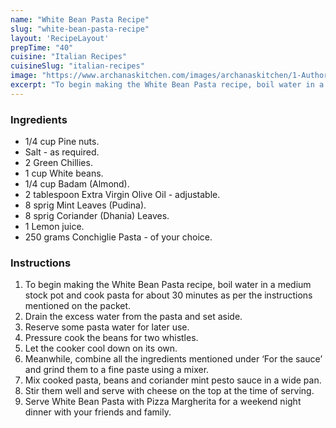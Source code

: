 ---
name: "White Bean Pasta Recipe"
slug: "white-bean-pasta-recipe"
layout: 'RecipeLayout'
prepTime: "40"
cuisine: "Italian Recipes"
cuisineSlug: "italian-recipes"
image: "https://www.archanaskitchen.com/images/archanaskitchen/1-Author/Karthika_Gopalakrishnan/White_Bean_Pasta.jpg"
excerpt: "To begin making the White Bean Pasta recipe, boil water in a medium stock pot and cook pasta for about 30 minutes as per the instructions mentioned on the packet"
---

### Ingredients

- 1/4 cup Pine nuts.
- Salt - as required.
- 2 Green Chillies.
- 1 cup White beans.
- 1/4 cup Badam (Almond).
- 2 tablespoon Extra Virgin Olive Oil - adjustable.
- 8 sprig Mint Leaves (Pudina).
- 8 sprig Coriander (Dhania) Leaves.
- 1 Lemon juice.
- 250 grams Conchiglie Pasta - of your choice.

### Instructions

1. To begin making the White Bean Pasta recipe, boil water in a medium stock pot and cook pasta for about 30 minutes as per the instructions mentioned on the packet.
1. Drain the excess water from the pasta and set aside.
1. Reserve some pasta water for later use.
1. Pressure cook the beans for two whistles.
1. Let the cooker cool down on its own.
1. Meanwhile, combine all the ingredients mentioned under ‘For the sauce’ and grind them to a fine paste using a mixer.
1. Mix cooked pasta, beans and coriander mint pesto sauce in a wide pan.
1. Stir them well and serve with cheese on the top at the time of serving.
1. Serve White Bean Pasta with Pizza Margherita for a weekend night dinner with your friends and family.
